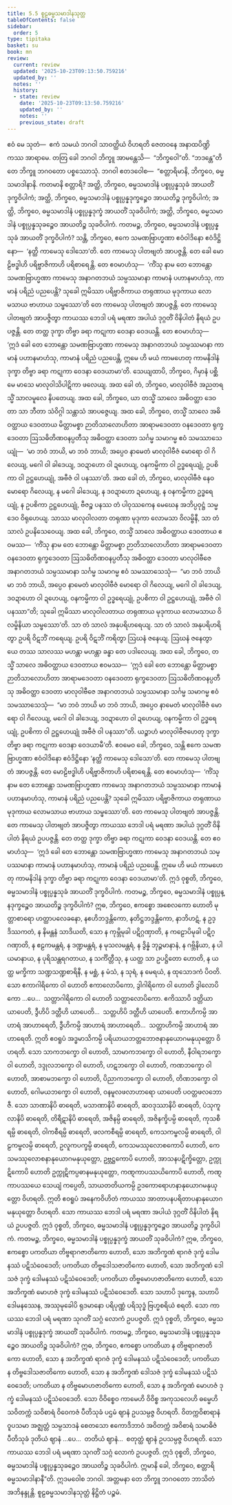 ```yaml
---
title: 5.5 စူဠဓမ္မသမာဒါနသုတ္တ
tableOfContents: false
sidebar:
  order: 5
type: tipitaka
basket: su
book: mn
review:
  current: review
  updated: '2025-10-23T09:13:50.759216'
  updated_by: ''
  notes: ''
  history:
  - state: review
    date: '2025-10-23T09:13:50.759216'
    updated_by: ''
    notes: ''
    previous_state: draft
---
```



<ReviewStatus review={frontmatter.review} showDetails={true} />

<HypothesisAnnotation frontmatter={frontmatter} />

<DynamicBreadcrumb />

<Division number="468" book="mn" e="ch" v="24">

<Paragraph number="1643" book="mn">
ဧဝံ မေ သုတံ—  ဧကံ သမယံ ဘဂဝါ သာဝတ္ထိယံ ဝိဟရတိ ဇေတဝနေ အနာထပိဏ္ဍိကဿ အာရာမေ. တတြ ခေါ ဘဂဝါ ဘိက္ခူ အာမန္တေသိ—  “ဘိက္ခဝေါ”တိ. “ဘဒန္တေ”တိ တေ ဘိက္ခူ ဘဂဝတော ပစ္စဿောသုံ. ဘဂဝါ ဧတဒဝေါစ—  “စတ္တာရိမာနိ, ဘိက္ခဝေ, ဓမ္မသမာဒါနာနိ. ကတမာနိ စတ္တာရိ? အတ္ထိ, ဘိက္ခဝေ, ဓမ္မသမာဒါနံ ပစ္စုပ္ပန္နသုခံ အာယတိံ ဒုက္ခဝိပါကံ; အတ္ထိ, ဘိက္ခဝေ, ဓမ္မသမာဒါနံ ပစ္စုပ္ပန္နဒုက္ခဉ္စေဝ အာယတိဉ္စ ဒုက္ခဝိပါကံ; အတ္ထိ, ဘိက္ခဝေ, ဓမ္မသမာဒါနံ ပစ္စုပ္ပန္နဒုက္ခံ အာယတိံ သုခဝိပါကံ; အတ္ထိ, ဘိက္ခဝေ, ဓမ္မသမာဒါနံ ပစ္စုပ္ပန္နသုခဉ္စေဝ အာယတိဉ္စ သုခဝိပါကံ.
</Paragraph>

</Division>
<Division number="469" book="mn" e="ch" v="24">

<Paragraph number="1644" book="mn">
ကတမဉ္စ, ဘိက္ခဝေ, ဓမ္မသမာဒါနံ ပစ္စုပ္ပန္နသုခံ အာယတိံ ဒုက္ခဝိပါကံ? သန္တိ, ဘိက္ခဝေ, ဧကေ သမဏဗြာဟ္မဏာ ဧဝံဝါဒိနော ဧဝံဒိဋ္ဌိနော—  ‘နတ္ထိ ကာမေသု ဒေါသော’တိ. တေ ကာမေသု ပါတဗျတံ အာပဇ္ဇန္တိ. တေ ခေါ မောဠိဗဒ္ဓါဟိ ပရိဗ္ဗာဇိကာဟိ ပရိစာရေန္တိ. တေ ဧဝမာဟံသု—  ‘ကိံသု နာမ တေ ဘောန္တော သမဏဗြာဟ္မဏာ ကာမေသု အနာဂတဘယံ သမ္ပဿမာနာ ကာမာနံ ပဟာနမာဟံသု, ကာမာနံ ပရိညံ ပညပေန္တိ? သုခေါ ဣမိဿာ ပရိဗ္ဗာဇိကာယ တရုဏာယ မုဒုကာယ လောမသာယ ဗာဟာယ သမ္ဖဿော’တိ တေ ကာမေသု ပါတဗျတံ အာပဇ္ဇန္တိ. တေ ကာမေသု ပါတဗျတံ အာပဇ္ဇိတွာ ကာယဿ ဘေဒါ ပရံ မရဏာ အပါယံ ဒုဂ္ဂတိံ ဝိနိပါတံ နိရယံ ဥပပဇ္ဇန္တိ. တေ တတ္ထ ဒုက္ခာ တိဗ္ဗာ ခရာ ကဋုကာ ဝေဒနာ ဝေဒယန္တိ. တေ ဧဝမာဟံသု—  ‘ဣဒံ ခေါ တေ ဘောန္တော သမဏဗြာဟ္မဏာ ကာမေသု အနာဂတဘယံ သမ္ပဿမာနာ ကာမာနံ ပဟာနမာဟံသု, ကာမာနံ ပရိညံ ပညပေန္တိ, ဣမေ ဟိ မယံ ကာမဟေတု ကာမနိဒါနံ ဒုက္ခာ တိဗ္ဗာ ခရာ ကဋုကာ ဝေဒနာ ဝေဒယာမာ’တိ.
</Paragraph>

<Paragraph number="1645" book="mn">
သေယျထာပိ, ဘိက္ခဝေ, ဂိမှာနံ ပစ္ဆိမေ မာသေ မာလုဝါသိပါဋိကာ ဖလေယျ. အထ ခေါ တံ, ဘိက္ခဝေ, မာလုဝါဗီဇံ အညတရသ္မိံ သာလမူလေ နိပတေယျ. အထ ခေါ, ဘိက္ခဝေ, ယာ တသ္မိံ သာလေ အဓိဝတ္ထာ ဒေဝတာ သာ ဘီတာ သံဝိဂ္ဂါ သန္တာသံ အာပဇ္ဇေယျ. အထ ခေါ, ဘိက္ခဝေ, တသ္မိံ သာလေ အဓိဝတ္ထာယ ဒေဝတာယ မိတ္တာမစ္စာ ဉာတိသာလောဟိတာ အာရာမဒေဝတာ ဝနဒေဝတာ ရုက္ခဒေဝတာ ဩသဓိတိဏဝနပ္ပတီသု အဓိဝတ္ထာ ဒေဝတာ သင်္ဂမ္မ သမာဂမ္မ ဧဝံ သမဿာသေယျုံ—  ‘မာ ဘဝံ ဘာယိ, မာ ဘဝံ ဘာယိ; အပ္ပေဝ နာမေတံ မာလုဝါဗီဇံ မောရော ဝါ ဂိလေယျ, မဂေါ ဝါ ခါဒေယျ, ဒဝဍာဟော ဝါ ဍဟေယျ, ဝနကမ္မိကာ ဝါ ဥဒ္ဓရေယျုံ, ဥပစိကာ ဝါ ဥဋ္ဌဟေယျုံ, အဗီဇံ ဝါ ပနဿာ’တိ. အထ ခေါ တံ, ဘိက္ခဝေ, မာလုဝါဗီဇံ နေဝ မောရော ဂိလေယျ, န မဂေါ ခါဒေယျ, န ဒဝဍာဟော ဍဟေယျ, န ဝနကမ္မိကာ ဥဒ္ဓရေယျုံ, န ဥပစိကာ ဥဋ္ဌဟေယျုံ, ဗီဇဉ္စ ပနဿ တံ ပါဝုဿကေန မေဃေန အဘိပ္ပဝုဋ္ဌံ သမ္မဒေဝ ဝိရုဟေယျ. သာဿ မာလုဝါလတာ တရုဏာ မုဒုကာ လောမသာ ဝိလမ္ဗိနီ, သာ တံ သာလံ ဥပနိသေဝေယျ. အထ ခေါ, ဘိက္ခဝေ, တသ္မိံ သာလေ အဓိဝတ္ထာယ ဒေဝတာယ ဧဝမဿ—  ‘ကိံသု နာမ တေ ဘောန္တော မိတ္တာမစ္စာ ဉာတိသာလောဟိတာ အာရာမဒေဝတာ ဝနဒေဝတာ ရုက္ခဒေဝတာ ဩသဓိတိဏဝနပ္ပတီသု အဓိဝတ္ထာ ဒေဝတာ မာလုဝါဗီဇေ အနာဂတဘယံ သမ္ပဿမာနာ သင်္ဂမ္မ သမာဂမ္မ ဧဝံ သမဿာသေသုံ—  “မာ ဘဝံ ဘာယိ မာ ဘဝံ ဘာယိ, အပ္ပေဝ နာမေတံ မာလုဝါဗီဇံ မောရော ဝါ ဂိလေယျ, မဂေါ ဝါ ခါဒေယျ, ဒဝဍာဟော ဝါ ဍဟေယျ, ဝနကမ္မိကာ ဝါ ဥဒ္ဓရေယျုံ, ဥပစိကာ ဝါ ဥဋ္ဌဟေယျုံ, အဗီဇံ ဝါ ပနဿာ”တိ; သုခေါ ဣမိဿာ မာလုဝါလတာယ တရုဏာယ မုဒုကာယ လောမသာယ ဝိလမ္ဗိနိယာ သမ္ဖဿော’တိ. သာ တံ သာလံ အနုပရိဟရေယျ. သာ တံ သာလံ အနုပရိဟရိတွာ ဥပရိ ဝိဋဘိံ ကရေယျ. ဥပရိ ဝိဋဘိံ ကရိတွာ ဩဃနံ ဇနေယျ. ဩဃနံ ဇနေတွာ ယေ တဿ သာလဿ မဟန္တာ မဟန္တာ ခန္ဓာ တေ ပဒါလေယျ. အထ ခေါ, ဘိက္ခဝေ, တသ္မိံ သာလေ အဓိဝတ္ထာယ ဒေဝတာယ ဧဝမဿ—  ‘ဣဒံ ခေါ တေ ဘောန္တော မိတ္တာမစ္စာ ဉာတိသာလောဟိတာ အာရာမဒေဝတာ ဝနဒေဝတာ ရုက္ခဒေဝတာ ဩသဓိတိဏဝနပ္ပတီသု အဓိဝတ္ထာ ဒေဝတာ မာလုဝါဗီဇေ အနာဂတဘယံ သမ္ပဿမာနာ သင်္ဂမ္မ သမာဂမ္မ ဧဝံ သမဿာသေသုံ—  “မာ ဘဝံ ဘာယိ မာ ဘဝံ ဘာယိ, အပ္ပေဝ နာမေတံ မာလုဝါဗီဇံ မောရော ဝါ ဂိလေယျ, မဂေါ ဝါ ခါဒေယျ, ဒဝဍာဟော ဝါ ဍဟေယျ, ဝနကမ္မိကာ ဝါ ဥဒ္ဓရေယျုံ, ဥပစိကာ ဝါ ဥဋ္ဌဟေယျုံ အဗီဇံ ဝါ ပနဿာ”တိ. ယဉ္စာဟံ မာလုဝါဗီဇဟေတု ဒုက္ခာ တိဗ္ဗာ ခရာ ကဋုကာ ဝေဒနာ ဝေဒယာမီ’တိ.
</Paragraph>

<Paragraph number="1646" book="mn">
ဧဝမေဝ ခေါ, ဘိက္ခဝေ, သန္တိ ဧကေ သမဏဗြာဟ္မဏာ ဧဝံဝါဒိနော ဧဝံဒိဋ္ဌိနော ‘နတ္ထိ ကာမေသု ဒေါသော’တိ. တေ ကာမေသု ပါတဗျတံ အာပဇ္ဇန္တိ. တေ မောဠိဗဒ္ဓါဟိ ပရိဗ္ဗာဇိကာဟိ ပရိစာရေန္တိ. တေ ဧဝမာဟံသု—  ‘ကိံသု နာမ တေ ဘောန္တော သမဏဗြာဟ္မဏာ ကာမေသု အနာဂတဘယံ သမ္ပဿမာနာ ကာမာနံ ပဟာနမာဟံသု, ကာမာနံ ပရိညံ ပညပေန္တိ? သုခေါ ဣမိဿာ ပရိဗ္ဗာဇိကာယ တရုဏာယ မုဒုကာယ လောမသာယ ဗာဟာယ သမ္ဖဿော’တိ. တေ ကာမေသု ပါတဗျတံ အာပဇ္ဇန္တိ. တေ ကာမေသု ပါတဗျတံ အာပဇ္ဇိတွာ ကာယဿ ဘေဒါ ပရံ မရဏာ အပါယံ ဒုဂ္ဂတိံ ဝိနိပါတံ နိရယံ ဥပပဇ္ဇန္တိ. တေ တတ္ထ ဒုက္ခာ တိဗ္ဗာ ခရာ ကဋုကာ ဝေဒနာ ဝေဒယန္တိ. တေ ဧဝမာဟံသု—  ‘ဣဒံ ခေါ တေ ဘောန္တော သမဏဗြာဟ္မဏာ ကာမေသု အနာဂတဘယံ သမ္ပဿမာနာ ကာမာနံ ပဟာနမာဟံသု, ကာမာနံ ပရိညံ ပညပေန္တိ. ဣမေ ဟိ မယံ ကာမဟေတု ကာမနိဒါနံ ဒုက္ခာ တိဗ္ဗာ ခရာ ကဋုကာ ဝေဒနာ ဝေဒယာမာ’တိ. ဣဒံ ဝုစ္စတိ, ဘိက္ခဝေ, ဓမ္မသမာဒါနံ ပစ္စုပ္ပန္နသုခံ အာယတိံ ဒုက္ခဝိပါကံ.
</Paragraph>

</Division>
<Division number="470" book="mn" e="ch" v="24">

<Paragraph number="1647" book="mn">
ကတမဉ္စ, ဘိက္ခဝေ, ဓမ္မသမာဒါနံ ပစ္စုပ္ပန္နဒုက္ခဉ္စေဝ အာယတိဉ္စ ဒုက္ခဝိပါကံ? ဣဓ, ဘိက္ခဝေ, ဧကစ္စော အစေလကော ဟောတိ မုတ္တာစာရော ဟတ္ထာပလေခနော, နဧဟိဘဒ္ဒန္တိကော, နတိဋ္ဌဘဒ္ဒန္တိကော, နာဘိဟဋံ, န ဥဒ္ဒိဿကတံ, န နိမန္တနံ သာဒိယတိ, သော န ကုမ္ဘိမုခါ ပဋိဂ္ဂဏှာတိ, န ကဠောပိမုခါ ပဋိဂ္ဂဏှာတိ, န ဧဠကမန္တရံ, န ဒဏ္ဍမန္တရံ, န မုသလမန္တရံ, န ဒွိန္နံ ဘုဉ္ဇမာနာနံ, န ဂဗ္ဘိနိယာ, န ပါယမာနာယ, န ပုရိသန္တရဂတာယ, န သင်္ကိတ္တီသု, န ယတ္ထ သာ ဥပဋ္ဌိတော ဟောတိ, န ယတ္ထ မက္ခိကာ သဏ္ဍသဏ္ဍစာရိနီ, န မစ္ဆံ, န မံသံ, န သုရံ, န မေရယံ, န ထုသောဒကံ ပိဝတိ. သော ဧကာဂါရိကော ဝါ ဟောတိ ဧကာလောပိကော, ဒွါဂါရိကော ဝါ ဟောတိ ဒွါလောပိကော …ပေ…  သတ္တာဂါရိကော ဝါ ဟောတိ သတ္တာလောပိကော. ဧကိဿာပိ ဒတ္တိယာ ယာပေတိ, ဒွီဟိပိ ဒတ္တီဟိ ယာပေတိ…  သတ္တဟိပိ ဒတ္တီဟိ ယာပေတိ. ဧကာဟိကမ္ပိ အာဟာရံ အာဟာရေတိ, ဒွီဟိကမ္ပိ အာဟာရံ အာဟာရေတိ…  သတ္တာဟိကမ္ပိ အာဟာရံ အာဟာရေတိ. ဣတိ ဧဝရူပံ အဒ္ဓမာသိကမ္ပိ ပရိယာယဘတ္တဘောဇနာနုယောဂမနုယုတ္တော ဝိဟရတိ.
</Paragraph>

<Paragraph number="1648" book="mn">
သော သာကဘက္ခော ဝါ ဟောတိ, သာမာကဘက္ခော ဝါ ဟောတိ, နီဝါရဘက္ခော ဝါ ဟောတိ, ဒဒ္ဒုလဘက္ခော ဝါ ဟောတိ, ဟဋဘက္ခော ဝါ ဟောတိ, ကဏဘက္ခော ဝါ ဟောတိ, အာစာမဘက္ခော ဝါ ဟောတိ, ပိညာကဘက္ခော ဝါ ဟောတိ, တိဏဘက္ခော ဝါ ဟောတိ, ဂေါမယဘက္ခော ဝါ ဟောတိ, ဝနမူလဖလာဟာရော ယာပေတိ ပဝတ္တဖလဘောဇီ.
</Paragraph>

<Paragraph number="1649" book="mn">
သော သာဏာနိပိ ဓာရေတိ, မသာဏာနိပိ ဓာရေတိ, ဆဝဒုဿာနိပိ ဓာရေတိ, ပံသုကူလာနိပိ ဓာရေတိ, တိရီဋာနိပိ ဓာရေတိ, အဇိနမ္ပိ ဓာရေတိ, အဇိနက္ခိပမ္ပိ ဓာရေတိ, ကုသစီရမ္ပိ ဓာရေတိ, ဝါကစီရမ္ပိ ဓာရေတိ, ဖလကစီရမ္ပိ ဓာရေတိ, ကေသကမ္ဗလမ္ပိ ဓာရေတိ, ဝါဠကမ္ဗလမ္ပိ ဓာရေတိ, ဥလူကပက္ခမ္ပိ ဓာရေတိ, ကေသမဿုလောစကောပိ ဟောတိ, ကေသမဿုလောစနာနုယောဂမနုယုတ္တော, ဥဗ္ဘဋ္ဌကောပိ ဟောတိ, အာသနပဋိက္ခိတ္တော, ဥက္ကုဋိကောပိ ဟောတိ ဥက္ကုဋိကပ္ပဓာနမနုယုတ္တော, ကဏ္ဋကာပဿယိကောပိ ဟောတိ, ကဏ္ဋကာပဿယေ သေယျံ ကပ္ပေတိ, သာယတတိယကမ္ပိ ဥဒကောရောဟနာနုယောဂမနုယုတ္တော ဝိဟရတိ. ဣတိ ဧဝရူပံ အနေကဝိဟိတံ ကာယဿ အာတာပနပရိတာပနာနုယောဂမနုယုတ္တော ဝိဟရတိ. သော ကာယဿ ဘေဒါ ပရံ မရဏာ အပါယံ ဒုဂ္ဂတိံ ဝိနိပါတံ နိရယံ ဥပပဇ္ဇတိ. ဣဒံ ဝုစ္စတိ, ဘိက္ခဝေ, ဓမ္မသမာဒါနံ ပစ္စုပ္ပန္နဒုက္ခဉ္စေဝ အာယတိဉ္စ ဒုက္ခဝိပါကံ.
</Paragraph>

</Division>
<Division number="471" book="mn" e="ch" v="24">

<Paragraph number="1650" book="mn">
ကတမဉ္စ, ဘိက္ခဝေ, ဓမ္မသမာဒါနံ ပစ္စုပ္ပန္နဒုက္ခံ အာယတိံ သုခဝိပါကံ? ဣဓ, ဘိက္ခဝေ, ဧကစ္စော ပကတိယာ တိဗ္ဗရာဂဇာတိကော ဟောတိ, သော အဘိက္ခဏံ ရာဂဇံ ဒုက္ခံ ဒေါမနဿံ ပဋိသံဝေဒေတိ; ပကတိယာ တိဗ္ဗဒေါသဇာတိကော ဟောတိ, သော အဘိက္ခဏံ ဒေါသဇံ ဒုက္ခံ ဒေါမနဿံ ပဋိသံဝေဒေတိ; ပကတိယာ တိဗ္ဗမောဟဇာတိကော ဟောတိ, သော အဘိက္ခဏံ မောဟဇံ ဒုက္ခံ ဒေါမနဿံ ပဋိသံဝေဒေတိ. သော သဟာပိ ဒုက္ခေန, သဟာပိ ဒေါမနဿေန, အဿုမုခေါပိ ရုဒမာနော ပရိပုဏ္ဏံ ပရိသုဒ္ဓံ ဗြဟ္မစရိယံ စရတိ. သော ကာယဿ ဘေဒါ ပရံ မရဏာ သုဂတိံ သဂ္ဂံ လောကံ ဥပပဇ္ဇတိ. ဣဒံ ဝုစ္စတိ, ဘိက္ခဝေ, ဓမ္မသမာဒါနံ ပစ္စုပ္ပန္နဒုက္ခံ အာယတိံ သုခဝိပါကံ.
</Paragraph>

</Division>
<Division number="472" book="mn" e="ch" v="24">

<Paragraph number="1651" book="mn">
ကတမဉ္စ, ဘိက္ခဝေ, ဓမ္မသမာဒါနံ ပစ္စုပ္ပန္နသုခဉ္စေဝ အာယတိဉ္စ သုခဝိပါကံ? ဣဓ, ဘိက္ခဝေ, ဧကစ္စော ပကတိယာ န တိဗ္ဗရာဂဇာတိကော ဟောတိ, သော န အဘိက္ခဏံ ရာဂဇံ ဒုက္ခံ ဒေါမနဿံ ပဋိသံဝေဒေတိ; ပကတိယာ န တိဗ္ဗဒေါသဇာတိကော ဟောတိ, သော န အဘိက္ခဏံ ဒေါသဇံ ဒုက္ခံ ဒေါမနဿံ ပဋိသံဝေဒေတိ; ပကတိယာ န တိဗ္ဗမောဟဇာတိကော ဟောတိ, သော န အဘိက္ခဏံ မောဟဇံ ဒုက္ခံ ဒေါမနဿံ ပဋိသံဝေဒေတိ. သော ဝိဝိစ္စေဝ ကာမေဟိ ဝိဝိစ္စ အကုသလေဟိ ဓမ္မေဟိ သဝိတက္ကံ သဝိစာရံ ဝိဝေကဇံ ပီတိသုခံ ပဌမံ ဈာနံ ဥပသမ္ပဇ္ဇ ဝိဟရတိ. ဝိတက္ကဝိစာရာနံ ဝူပသမာ အဇ္ဈတ္တံ သမ္ပသာဒနံ စေတသော ဧကောဒိဘာဝံ အဝိတက္ကံ အဝိစာရံ သမာဓိဇံ ပီတိသုခံ ဒုတိယံ ဈာနံ …ပေ…  တတိယံ ဈာနံ…  စတုတ္ထံ ဈာနံ ဥပသမ္ပဇ္ဇ ဝိဟရတိ. သော ကာယဿ ဘေဒါ ပရံ မရဏာ သုဂတိံ သဂ္ဂံ လောကံ ဥပပဇ္ဇတိ. ဣဒံ ဝုစ္စတိ, ဘိက္ခဝေ, ဓမ္မသမာဒါနံ ပစ္စုပ္ပန္နသုခဉ္စေဝ အာယတိဉ္စ သုခဝိပါကံ. ဣမာနိ ခေါ, ဘိက္ခဝေ, စတ္တာရိ ဓမ္မသမာဒါနာနီ”တိ.
</Paragraph>

<Paragraph number="1652" book="mn">
ဣဒမဝေါစ ဘဂဝါ. အတ္တမနာ တေ ဘိက္ခူ ဘဂဝတော ဘာသိတံ အဘိနန္ဒုန္တိ.

</Paragraph>
</Division>

<Paragraph number="1653" type="center" book="mn">
စူဠဓမ္မသမာဒါနသုတ္တံ နိဋ္ဌိတံ ပဉ္စမံ.
</Paragraph>
